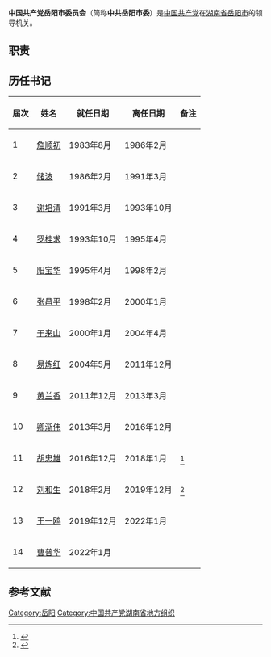 {{Infobox PRCG
|中共机构名称=中国共产党岳阳市委员会
|标志1=Danghui.svg
|格言1=[[为人民服务|为人民服务]]
|届数=
|任期始=
|任期终=
|人员名称=
|人员链接=
|职位1=书记
|人员1=
|职位2=副书记
|人员2=
|人数2=
|职位3=
|人员3=
|人数3=
|职位4=
|人员4=
|授权法源=[[中国共产党章程|中国共产党章程]]
|上级机构=[[中国共产党岳阳市代表大会|中国共产党岳阳市代表大会]]
|机构类型=
|行政级别=正地厅级
|常设机构=[[中国共产党岳阳市委员会常务委员会|中国共产党岳阳市委员会常务委员会]]
|本级纪检=[[中国共产党岳阳市纪律检查委员会|中国共产党岳阳市纪律检查委员会]]
|场所1=
|地址1=
|电话1=
|a=[[岳阳市人民政府|岳阳市人民政府]]
}}
'''中国共产党岳阳市委员会'''（简称'''中共岳阳市委'''）是[[中国共产党|中国共产党]]在[[湖南省|湖南省]][[岳阳市|岳阳市]]的领导机关。

== 职责 ==
{{:中国共产党地方组织}}

==历任书记==
{| class="wikitable"
|-
! 届次 !! 姓名 !! 就任日期 !! 离任日期 !! 备注
|-
| 1 || [[詹顺初|詹顺初]] || 1983年8月 || 1986年2月 ||
|-
| 2 || [[储波|储波]] || 1986年2月 || 1991年3月 ||
|-
| 3 || [[谢培清|谢培清]] || 1991年3月 || 1993年10月 ||
|-
| 4 || [[罗桂求|罗桂求]] || 1993年10月 || 1995年4月 ||
|-
| 5 || [[阳宝华|阳宝华]] || 1995年4月 || 1998年2月 ||
|-
| 6 || [[张昌平|张昌平]] || 1998年2月 || 2000年1月 ||
|-
| 7 || [[于来山|于来山]] || 2000年1月 || 2004年4月 ||
|-
| 8 || [[易炼红|易炼红]] || 2004年5月 || 2011年12月 ||
|-
| 9 || [[黄兰香|黄兰香]] || 2011年12月 || 2013年3月 ||
|-
| 10 || [[卿渐伟|卿渐伟]] || 2013年3月 || 2016年12月 ||
|-
| 11 || [[胡忠雄|胡忠雄]] || 2016年12月 || 2018年1月 ||<ref>{{cite news |title=刘和生接任岳阳市委书记 胡忠雄深情告别 |url=https://www.sohu.com/a/220564034_290047 |accessdate=2021-02-08 |work=搜狐 |date=2018-08-02 |archive-date=2018-07-17 |archive-url=https://web.archive.org/web/20180717070837/http://www.sohu.com/a/220564034_290047 }}</ref>
|-
| 12 || [[刘和生|刘和生]] || 2018年2月 || 2019年12月 ||<ref>{{cite news |title=涉嫌严重违纪违法 湖南岳阳原市委书记刘和生被查 |url=http://news.sina.com.cn/o/2020-04-22/doc-iirczymi7733360.shtml |accessdate=2021-02-08 |work=新浪 |date=2020-04-22}}</ref>
|-
| 13 || [[王一鸥|王一鸥]] || 2019年12月 || 2022年1月 ||
|-
| 14 || [[曹普华|曹普华]] || 2022年1月 ||  ||
|}

==参考文献==
{{reflist}}
{{湖南省各地市州|党委|中国共产党}}
{{DEFAULTSORT:Yue岳阳市}}
[[Category:岳阳|Category:岳阳]]
[[Category:中国共产党湖南省地方组织|Category:中国共产党湖南省地方组织]]